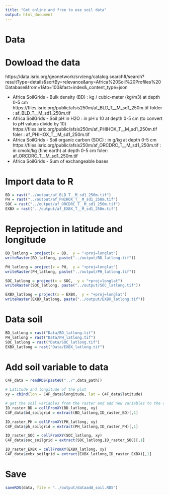 ```yaml
---
title: "Get online and free to use soil data"
output: html_document
---
```


# Data

# Dowload the data
https://data.isric.org/geonetwork/srv/eng/catalog.search#/search?resultType=details&sortBy=relevance&any=Africa%20Soil%20Profiles%20Database&from=1&to=100&fast=index&_content_type=json

* Africa SoilGrids - Bulk density (BD) :  kg / cubic-meter (kg/m3) at depth 0-5 cm
https://files.isric.org/public/afsis250m/af_BLD_T__M_sd1_250m.tif
folder : af_BLD_T__M_sd1_250m.tif
* Africa SoilGrids - Soil pH in H2O : in pH x 10 at depth 0-5 cm (to convert to pH values divide by 10) 
https://files.isric.org/public/afsis250m/af_PHIHOX_T__M_sd1_250m.tif
foler : af_PHIHOX_T__M_sd1_250m.tif
* Africa SoilGrids - Soil organic carbon (SOC) : in g/kg at depth 0-5 cm
https://files.isric.org/public/afsis250m/af_ORCDRC_T__M_sd1_250m.tif :  in cmolc/kg (fine earth) at depth 0-5 cm
foler: af_ORCDRC_T__M_sd1_250m.tif
* Africa SoilGrids - Sum of exchangeable bases

# Import data to R
```r
BD = rast("../output/af_BLD_T__M_sd1_250m.tif")
PH = rast("../output/af_PHIHOX_T__M_sd1_250m.tif")
SOC = rast("../output/af_ORCDRC_T__M_sd1_250m.tif")
EXBX = rast("../output/af_EXBX_T__M_sd1_250m.tif")
```

# Reprojection in latitude and longitude 
```r
BD_latlong = project(x = BD,  y = "+proj=longlat")
writeRaster(BD_latlong, paste("../output/BD_latlong.tif"))

PH_latlong = project(x = PH,  y = "+proj=longlat")
writeRaster(PH_latlong, paste("../output/PH_latlong.tif"))

SOC_latlong = project(x = SOC,  y = "+proj=longlat")
writeRaster(SOC_latlong, paste("../output/SOC_latlong.tif"))

EXBX_latlong = project(x = EXBX,  y = "+proj=longlat")
writeRaster(EXBX_latlong, paste("../output/EXBX_latlong.tif"))
```

# Data soil
```r
BD_latlong = rast("Data/BD_latlong.tif")
PH_latlong = rast("Data/PH_latlong.tif")
SOC_latlong = rast("Data/SOC_latlong.tif")
EXBX_latlong = rast("Data/EXBX_latlong.tif")
```

# Add soil variable to data
```r
C4F_data = readRDS(paste0("../",data_path))

# Latitude and longitude of the plot 
xy = cbind(lon = C4F_data$longitude, lat = C4F_data$latitude)

# get the soil variables from the raster and add new variables to the data
ID_raster_BD = cellFromXY(BD_latlong, xy)
C4F_data$bd_soilgrid = extract(BD_latlong,ID_raster_BD)[,1]

ID_raster_PH = cellFromXY(PH_latlong, xy)
C4F_data$ph_soilgrid = extract(PH_latlong,ID_raster_PH)[,1]

ID_raster_SOC = cellFromXY(SOC_latlong, xy)
C4F_data$soc_soilgrid = extract(SOC_latlong,ID_raster_SOC)[,1]

ID_raster_EXBX = cellFromXY(EXBX_latlong, xy)
C4F_data$exbx_soilgrid = extract(EXBX_latlong,ID_raster_EXBX)[,1]
```

# Save
```r
saveRDS(data, file = "../output/dataadd_soil.RDS")
```

